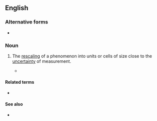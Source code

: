 ==English==

===Alternative forms===
* {{l|en|coarse graining}}

===Noun===
{{en-noun|head=[[coarse]]-[[graining]]}}

# {{lb|en|science}} The [[rescaling]] of a phenomenon into units or cells of size close to the [[uncertainty]] of measurement.
#* {{quote-book|en|2005|James B. Hartle|Quo Vadis Quantum Mechanics?|page=75|isbn=3540221883|chapter=What Connects Different Interpretations of Quantum Mechanics?|url=http://books.google.com/books?id=6HEaNL40C0MC|passage=As human observers we focus almost entirely on '''coarse-grainings''' of this quasiclassical realm. However, quantum theory does not distinguish the classical realm from other decoherent sets...}}

====Related terms====
* {{l|en|coarse-grained}}

====See also====
* {{pedialite|Granularity}}